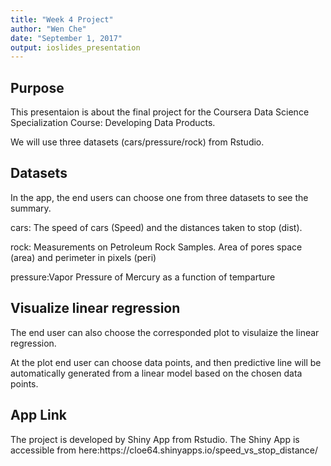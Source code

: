 ```yaml
---
title: "Week 4 Project"
author: "Wen Che"
date: "September 1, 2017"
output: ioslides_presentation
---
```



## Purpose 
This presentaion is about the final project for the Coursera Data Science Specialization Course: Developing Data Products.

We will use three datasets (cars/pressure/rock) from Rstudio.


## Datasets
In the app, the end users can choose one from three datasets to see the summary.

cars: The speed of cars (Speed) and the distances taken to stop (dist).

rock: Measurements on Petroleum Rock Samples. Area of pores space (area) and perimeter in pixels (peri)

pressure:Vapor Pressure of Mercury as a function of temparture

## Visualize linear regression
The end user can also choose the corresponded plot to visulaize the linear regression.

At the plot end user can choose data points, and then predictive line will be automatically generated from a linear model based on the chosen data points.

## App Link
The project is developed by Shiny App from Rstudio.
The Shiny App is accessible from here:https://cloe64.shinyapps.io/speed_vs_stop_distance/


